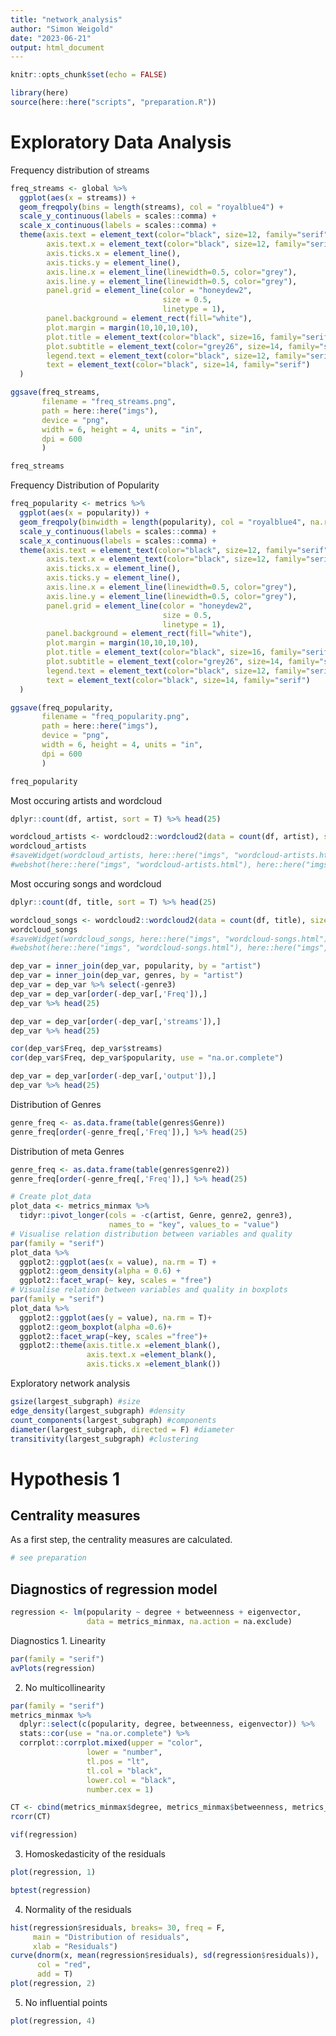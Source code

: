 ```yaml
---
title: "network_analysis"
author: "Simon Weigold"
date: "2023-06-21"
output: html_document
---
```


```r
knitr::opts_chunk$set(echo = FALSE)
```
```r
library(here)
source(here::here("scripts", "preparation.R"))
```

# Exploratory Data Analysis
Frequency distribution of streams
```r
freq_streams <- global %>% 
  ggplot(aes(x = streams)) +
  geom_freqpoly(bins = length(streams), col = "royalblue4") +
  scale_y_continuous(labels = scales::comma) +
  scale_x_continuous(labels = scales::comma) +
  theme(axis.text = element_text(color="black", size=12, family="serif"),
        axis.text.x = element_text(color="black", size=12, family="serif"),
        axis.ticks.x = element_line(),
        axis.ticks.y = element_line(),
        axis.line.x = element_line(linewidth=0.5, color="grey"),
        axis.line.y = element_line(linewidth=0.5, color="grey"),
        panel.grid = element_line(color = "honeydew2",
                                  size = 0.5,
                                  linetype = 1),
        panel.background = element_rect(fill="white"),
        plot.margin = margin(10,10,10,10),
        plot.title = element_text(color="black", size=16, family="serif"),
        plot.subtitle = element_text(color="grey26", size=14, family="serif"),
        legend.text = element_text(color="black", size=12, family="serif"),
        text = element_text(color="black", size=14, family="serif")
  )

ggsave(freq_streams,
       filename = "freq_streams.png",
       path = here::here("imgs"),
       device = "png",
       width = 6, height = 4, units = "in",
       dpi = 600
       )

freq_streams
```

Frequency Distribution of Popularity
```r
freq_popularity <- metrics %>% 
  ggplot(aes(x = popularity)) +
  geom_freqpoly(binwidth = length(popularity), col = "royalblue4", na.rm = T) +
  scale_y_continuous(labels = scales::comma) +
  scale_x_continuous(labels = scales::comma) +
  theme(axis.text = element_text(color="black", size=12, family="serif"),
        axis.text.x = element_text(color="black", size=12, family="serif"),
        axis.ticks.x = element_line(),
        axis.ticks.y = element_line(),
        axis.line.x = element_line(linewidth=0.5, color="grey"),
        axis.line.y = element_line(linewidth=0.5, color="grey"),
        panel.grid = element_line(color = "honeydew2",
                                  size = 0.5,
                                  linetype = 1),
        panel.background = element_rect(fill="white"),
        plot.margin = margin(10,10,10,10),
        plot.title = element_text(color="black", size=16, family="serif"),
        plot.subtitle = element_text(color="grey26", size=14, family="serif"),
        legend.text = element_text(color="black", size=12, family="serif"),
        text = element_text(color="black", size=14, family="serif")
  )

ggsave(freq_popularity,
       filename = "freq_popularity.png",
       path = here::here("imgs"),
       device = "png",
       width = 6, height = 4, units = "in",
       dpi = 600
       )

freq_popularity
```

Most occuring artists and wordcloud
```r
dplyr::count(df, artist, sort = T) %>% head(25)

wordcloud_artists <- wordcloud2::wordcloud2(data = count(df, artist), size = 0.35, color = "random-dark")
wordcloud_artists
#saveWidget(wordcloud_artists, here::here("imgs", "wordcloud-artists.html"), selfcontained = F)
#webshot(here::here("imgs", "wordcloud-artists.html"), here::here("imgs", "wordcloud-artists.png"), delay = 20, vwidth = 960, vheight = 960)
```

Most occuring songs and wordcloud
```r
dplyr::count(df, title, sort = T) %>% head(25)

wordcloud_songs <- wordcloud2::wordcloud2(data = count(df, title), size = 1, color = "random-dark")
wordcloud_songs
#saveWidget(wordcloud_songs, here::here("imgs", "wordcloud-songs.html"), selfcontained = F)
#webshot(here::here("imgs", "wordcloud-songs.html"), here::here("imgs", "wordcloud-songs.png"), delay =5, vwidth = 480, vheight=480)
```

```r
dep_var = inner_join(dep_var, popularity, by = "artist")
dep_var = inner_join(dep_var, genres, by = "artist")
dep_var = dep_var %>% select(-genre3)
dep_var = dep_var[order(-dep_var[,'Freq']),]
dep_var %>% head(25)
```

```r
dep_var = dep_var[order(-dep_var[,'streams']),]
dep_var %>% head(25)
```

```r
cor(dep_var$Freq, dep_var$streams)
cor(dep_var$Freq, dep_var$popularity, use = "na.or.complete")
```

```r
dep_var = dep_var[order(-dep_var[,'output']),]
dep_var %>% head(25)
```

Distribution of Genres
```r
genre_freq <- as.data.frame(table(genres$Genre))
genre_freq[order(-genre_freq[,'Freq']),] %>% head(25)
```

Distribution of meta Genres
```r
genre_freq <- as.data.frame(table(genres$genre2))
genre_freq[order(-genre_freq[,'Freq']),] %>% head(25)
```

```r
# Create plot_data
plot_data <- metrics_minmax %>% 
  tidyr::pivot_longer(cols = -c(artist, Genre, genre2, genre3),
                      names_to = "key", values_to = "value")
# Visualise relation distribution between variables and quality
par(family = "serif")
plot_data %>% 
  ggplot2::ggplot(aes(x = value), na.rm = T) + 
  ggplot2::geom_density(alpha = 0.6) +
  ggplot2::facet_wrap(~ key, scales = "free")
# Visualise relation between variables and quality in boxplots
par(family = "serif")
plot_data %>%
  ggplot2::ggplot(aes(y = value), na.rm = T)+
  ggplot2::geom_boxplot(alpha =0.6)+
  ggplot2::facet_wrap(~key, scales ="free")+
  ggplot2::theme(axis.title.x =element_blank(),
                 axis.text.x =element_blank(),
                 axis.ticks.x =element_blank())
```

Exploratory network analysis \n
```r
gsize(largest_subgraph) #size
edge_density(largest_subgraph) #density
count_components(largest_subgraph) #components
diameter(largest_subgraph, directed = F) #diameter
transitivity(largest_subgraph) #clustering
```


# Hypothesis 1
## Centrality measures
As a first step, the centrality measures are calculated.
```r
# see preparation
```

## Diagnostics of regression model
```r
regression <- lm(popularity ~ degree + betweenness + eigenvector,
                 data = metrics_minmax, na.action = na.exclude)
```

Diagnostics
1. Linearity
```r
par(family = "serif")
avPlots(regression)
```
2. No multicollinearity
```r
par(family = "serif")
metrics_minmax %>%
  dplyr::select(c(popularity, degree, betweenness, eigenvector)) %>% 
  stats::cor(use = "na.or.complete") %>% 
  corrplot::corrplot.mixed(upper = "color",
                 lower = "number",
                 tl.pos = "lt",
                 tl.col = "black",
                 lower.col = "black",
                 number.cex = 1)

CT <- cbind(metrics_minmax$degree, metrics_minmax$betweenness, metrics_minmax$closeness, metrics_minmax$eigenvector)
rcorr(CT)

vif(regression)
```
3. Homoskedasticity of the residuals
```r
plot(regression, 1)

bptest(regression)
```
4. Normality of the residuals
```r
hist(regression$residuals, breaks= 30, freq = F,
     main = "Distribution of residuals",
     xlab = "Residuals")
curve(dnorm(x, mean(regression$residuals), sd(regression$residuals)), 
      col = "red",
      add = T)
plot(regression, 2)
```

5. No influential points
```r
plot(regression, 4)
```


